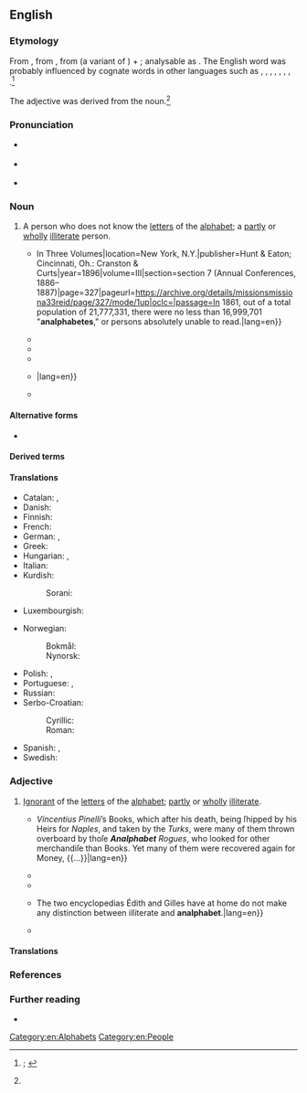 {{also|Analphabet}}
==English==
{{was wotd|2019|February|21}}

===Etymology===
From {{der|en|LL.|analphabetus||unable to read and write; illiterate}}, from {{der|en|grc|αναλφάβητος||illiterate}}, from {{m|grc|ἀν-}} (a variant of {{m|grc|ᾰ̓-|pos=''the [[alpha privativum]], a prefix forming words having an opposite sense to the word or stem to which it is attached''}}) + {{m|grc|ἀλφάβητος||alphabet}}; analysable as {{prefix|en|an|alphabet}}. The English word was probably influenced by cognate words in other languages such as {{cog|fr|analphabète|pos=adjective}}, {{cog|de|Analphabetus}}, {{m|de|Analphabet|pos=nouns}}, {{m|de|analphabeten|pos=adjective}}, {{cog|it|analfabeta|pos=adjective, noun}}, {{m|it|analfabeto|pos=adjective, noun}}, {{cog|pt|analfabeto|pos=adjective}}, {{cog|es|analfabeto|pos=adjective, noun}}.<ref name="OED">{{R:OED Online|pos=adj.'' and ''n|id=7031|date=November 2010|nodot=yes}}; {{R:Oxford Dictionaries Online}}</ref>

The adjective was derived from the noun.<ref name="OED"/>

===Pronunciation===
* {{a|RP}} {{IPA|/ænˈælfəbɛt/|lang=en}}
* {{a|GA}} {{IPA|/ˌæˈnælfəbɛt/|lang=en}}
* {{hyphenation|an|al|pha|bet|lang=en}}

===Noun===
{{en-noun}}

# A person who does not know the [[letter#Noun|letters]] of the [[alphabet]]; a [[partly]] or [[wholly]] [[illiterate]] person. {{defdate|from mid 17th c.}}
#: {{synonyms|en|illiterate|q1=noun}}
#* {{quote-book|author=J[ohn] M[orrison] Reid|author2=J. T. Gracey|chapter=Part XI. Mission to Italy.|title=Missions and the Missionary Society of the Methodist Episcopal Church {{...|[...] Revised and Extended by J. T. Gracey, D.D.}} In Three Volumes|location=New York, N.Y.|publisher=Hunt & Eaton; Cincinnati, Oh.: Cranston & Curts|year=1896|volume=III|section=section 7 (Annual Conferences, 1886–1887)|page=327|pageurl=https://archive.org/details/missionsmissiona33reid/page/327/mode/1up|oclc=|passage=In 1861, out of a total population of 21,777,331, there were no less than 16,999,701 "'''analphabetes'''," or persons absolutely unable to read.|lang=en}}
#* {{quote-journal|magazine=[[w:Opera (magazine)|Opera]]|location=London|publisher=Rolls House Publishing Company|year=1960|volume=11|page=281|issn=0030-3526|oclc=1057919255|passage=The governor of a distant province receives a telegram from the Ministry asking how many '''analphabets''' (illiterates) there are in his area. Neither he nor his colleagues know what an '''analphabet''' is, but as anarchism also begins with 'an' they guess that an '''analphabet''' must be a dangerous enemy of the state, and report that they have only one—the schoolmaster.|lang=en}}
#* {{quote-book|author=Robert [Ligon] Harrison|title={{w|Samuel Beckett}}’s Murphy: A Critical Excursion|series=University of Georgia Monographs|seriesvolume=no. 15|location=Athens, Ga.|publisher={{w|University of Georgia Press}}|year=1968|page=57|oclc=449329|passage=The Beckettian progression appears occasionally: while Miss Counihan (static) is an omnivorous reader and Murphy (transitional) a strict non-reader, Cooper is an '''analphabete'''.|lang=en}}
#* {{quote-book|author=Jacob L[ouis] Mey|authorlink=Jacob L. Mey|chapter=Language Manipulation|title=Whose Language?: A Study in Linguistic Pragmatics|location=Amsterdam; Philadelphia, Pa.|publisher={{w|John Benjamins Publishing Company}}|year=1985|section=section 1.3 (Concluding Remarks), paragraph 66|page=84|pageurl=https://books.google.com/books?id=G67SYKPNCQUC&pg=PA84|isbn=978-90-272-5004-9|passage=As to [[w:Paulo Freire|[Paulo] Freire]]'s methods, we should keep in mind that they were primarily developed to teach adult '''analphabets''' their own language, as a part of a 'conscientization' process.|lang=en}}
#* {{quote-book|author=Michael Hofmann|authorlink=Michael Hofmann|chapter=From A to B and Back Again|editors={{w|Frank Ormsby}} and Robert Johnstone|title={{w|The Honest Ulsterman}}|location=Belfast|publisher=Michael Stephens|year=1986|issue=82|page=16|issn=0018-4543|oclc=877549159|newversion=reprinted in|editor2=[[w:Mark Ford (poet)|Mark Ford]]|title2=London: A History in Verse|location2=Cambridge, Mass.; London|publisher2=The Belknap Press of {{w|Harvard University Press}}|year2=2012|page2=704|pageurl2=https://books.google.com/books?id=PDeT8F1twfkC&lpg=PA704|isbn2=978-0-674-06568-0|passage=The porter was an '''analphabete''', but together / we found your name, down among the Os, / and there you were, my brave love, / in a loose hospital gown that covered nothing; {{...}}|lang=en}}
#* {{quote-book|editors=David Yau-Fai Ho, John A. Spinks, Cecilia Siu-Hing Yeung|title=Chinese Patterns of Behavior: A Sourcebook of Psychological and Psychiatric Studies|location=New York, N.Y.; London|publisher=[[w:Greenwood Publishing Group|Praeger]]|year=1989|page=380|column=2|isbn=978-0-275-93270-1|passage=(1) What is the impact of not learning written language on the aphasic semeiology of an '''analphabet'''? (2) How do physiological mechanisms relate to the production of language in an '''analphabet'''? (3) What relationships, if any, can be discerned between an adult '''analphabet''' and the aphasia of a child before learning how to write.|lang=en}}

====Alternative forms====
* {{l|en|analphabete}}

====Derived terms====
{{der2|lang=en|analphabetic|analphabetical|analphabetically|analphabetism}}

====Translations====
{{trans-top-also|person who does not know the letters of the alphabet|illiterate}}
* Catalan: {{t+|ca|analfabet|m}}, {{t+|ca|analfabeta|f}}
* Danish: {{t+|da|analfabet|c}}
* Finnish: {{t+|fi|analfabeetti}}
* French: {{t+|fr|analphabète|m|f}}
* German: {{t+|de|Analphabet|m}}, {{t+|de|Analphabetin|f}}
* Greek: {{t+|el|αναλφάβητος}}
* Hungarian: {{t+|hu|analfabéta}}, {{t+|hu|írástudatlan}}
* Italian: {{t+|it|analfabeta|m|f}}
* Kurdish:
*: Sorani: {{t|ckb|نه‌خوێنده‌وار}}
* Luxembourgish: {{t+|lb|Analphabet|m}}
{{trans-mid}}
* Norwegian:
*: Bokmål: {{t+|nb|analfabet|m}}
*: Nynorsk: {{t|nn|analfabet|m}}
* Polish: {{t+|pl|analfabeta|m}}, {{t+|pl|analfabetka|f}}
* Portuguese: {{t+|pt|analfabeto|m}}, {{t+|pt|analfabeta|f}}
* Russian: {{t+|ru|негра́мотный|m}}
* Serbo-Croatian:
*: Cyrillic: {{t|sh|аналфа̀бе̄т|m}}
*: Roman: {{t+|sh|analfàbēt|m}}
* Spanish: {{t+|es|analfabeto|m}}, {{t+|es|analfabeta|f}}
* Swedish: {{t+|sv|analfabet|c}}
{{trans-bottom}}

===Adjective===
{{en-adj}}

# [[ignorant|Ignorant]] of the [[letter#Noun|letters]] of the [[alphabet]]; [[partly]] or [[wholly]] [[illiterate#Adjective|illiterate]]. {{defdate|from mid 17th c.}}
#: {{synonyms|en|illiterate|q1=adjective}}
#* {{quote-book|author=Richard Lassels|authorlink=Richard Lassels|chapter=The Description and Voyage of Italy|title=The Voyage of Italy: Or, A Compleat Journey through Italy. In Two Parts.{{nb...|With the Characters of the People, and the Description of the Chief Towns, Churches, Monasteries, Tombs, Libraries, Palaces, Villa’s, Gardens, Pictures, Statues, and Antiquities. As also, of the Interest, Government, Riches, Force, &c. of All the Princes. With Instructions Concerning Travel.}}|location=London|publisher=Printed for R. C. J. R. and A. C. and are to be sold by Charles Shortgrave{{nb...|at the Turks Head, in St. Pauls Church-yard.}}|year=1686|section=part I|page=81|pageurl=https://archive.org/details/voyageofitalyorc00lass/page/n126/mode/1up|oclc=801387674|passage={{...}} ''Vincentius Pinelli''’s Books, which after his death, being ſhipped by his Heirs for ''Naples'', and taken by the ''Turks'', were many of them thrown overboard by thoſe '''''Analphabet''' Rogues'', who looked for other merchandiſe than Books. Yet many of them were recovered again for Money, {{...}}|lang=en}}
#* {{quote-book|author=John P[rice] Jones|chapter=Islam in India|title=India: Its Life and Thought|location=New York, N.Y.|publisher=[[w:Macmillan Publishers|The Macmillan Company]]|year=1908|section=section III (What is the Character of the Mohammedan Population in India?)|page=329|pageurl=https://archive.org/details/indiaitslifeand00jonegoog/page/n346/mode/1up|oclc=457653889|passage=And of the Mohammedan population nearly all the women are '''analphabet'''.|lang=en}}
#* {{quote-journal|magazine=[[w:Commonweal (magazine)|Commonweal]]|year=1965|volume=82|page=325|column=1|issn=0010-3330|oclc=436693036|passage=All these love tales are in verse, transmitted up to this day, through countless generations of oral tradition by an '''analphabete''' people with an inborn, unerring sense of art.|lang=en}}
#* {{quote-book|author=Laurence Cossé|authorlink=Laurence Cossé|chapter=2|chapterurl=https://books.google.com/books?id=RYLOxWA7cnwC&pg=PT11|translator=Alison Anderson|title=Bitter Almonds|location=New York, N.Y.|publisher={{w|Europa Editions}}|year=2013|isbn=978-1-60945-089-2|passage=The illustrious bookstore has nothing for helping analphabets. The sales assistant looks like a pontificating doctor, and informs Édith that there is a difference between '''analphabet''' and illiterate: {{...}} The two encyclopedias Édith and Gilles have at home do not make any distinction between illiterate and '''analphabet'''.|lang=en}}
#* {{quote-book|author=Thami J. Khalil|title=Faith, Growth and Success|url=https://books.google.com/books?id=20_9CwAAQBAJ&pg=PT157|location=Bloomington, Ind.|publisher={{w|AuthorHouse}}|date=7 April 2016|isbn=978-1-5246-2855-0|passage=To present myself, I gave the contractor my business card. He gave it twenty seconds of concentrated attention and then passed it to his secretary. The contractor joked that his secretary would give it the high level of attention it deserved. He was '''analphabet'''. I could have confused the package with the product and rapidly concluded that I had nothing to expect for our business from an '''analphabet''' contractor and gently blow up the meeting. I didn't.|lang=en}}

====Translations====
{{trans-top-also|ignorant of the letters of the alphabet|illiterate}}
{{trans-mid}}
{{trans-bottom}}

===References===
<references />

===Further reading===
* {{pedia|literacy}}

[[Category:en:Alphabets]]
[[Category:en:People]]